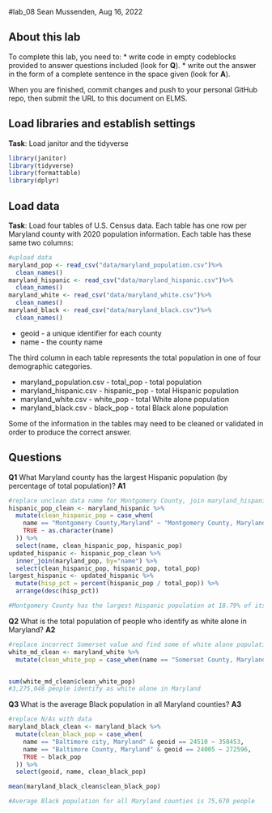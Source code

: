 #lab_08
Sean Mussenden, Aug 16, 2022

## About this lab

To complete this lab, you need to:
* write code in empty codeblocks provided to answer questions included (look for **Q**).
* write out the answer in the form of a complete sentence in the space given (look for **A**).

When you are finished, commit changes and push to your personal GitHub repo, then submit the URL to this document on ELMS.

## Load libraries and establish settings
**Task**: Load janitor and the tidyverse
```r
library(janitor)
library(tidyverse)
library(formattable)
library(dplyr)
```

## Load data

**Task**: Load four tables of U.S. Census data.  Each table has one row per Maryland county with 2020 population information.  Each table has these same two columns:


```r
#upload data
maryland_pop <- read_csv("data/maryland_population.csv")%>%
  clean_names()
maryland_hispanic <- read_csv("data/maryland_hispanic.csv")%>%
  clean_names()
maryland_white <- read_csv("data/maryland_white.csv")%>%
  clean_names()
maryland_black <- read_csv("data/maryland_black.csv")%>%
  clean_names()
```

* geoid - a unique identifier for each county
* name - the county name

The third column in each table represents the total population in one of four demographic categories.

* maryland_population.csv - total_pop - total population 
* maryland_hispanic.csv - hispanic_pop - total Hispanic population
* maryland_white.csv - white_pop - total White alone population
* maryland_black.csv - black_pop - total Black alone population

Some of the information in the tables may need to be cleaned or validated in order to produce the correct answer.  

## Questions

**Q1**  What Maryland county has the largest Hispanic population (by percentage of total population)? 
**A1** 
```r
#replace unclean data name for Montgomery County, join maryland_hispanic and maryland_pop and add a new column with Hispanic population percentage 
hispanic_pop_clean <- maryland_hispanic %>%
  mutate(clean_hispanic_pop = case_when(
    name == "Montgomery County,Maryland" ~ "Montgomery County, Maryland",
    TRUE ~ as.character(name)
  )) %>%
  select(name, clean_hispanic_pop, hispanic_pop)
updated_hispanic <- hispanic_pop_clean %>%
  inner_join(maryland_pop, by="name") %>%
  select(clean_hispanic_pop, hispanic_pop, total_pop)
largest_hispanic <- updated_hispanic %>%
  mutate(hisp_pct = percent(hispanic_pop / total_pop)) %>%
  arrange(desc(hisp_pct))

#Montgomery County has the largest Hispanic population at 18.79% of its population
```
**Q2**  What is the total population of people who identify as white alone in Maryland? 
**A2**  
```r
#replace incorrect Somerset value and find some of white alone population in cleaned data 
white_md_clean <- maryland_white %>%
  mutate(clean_white_pop = case_when(name == "Somerset County, Maryland" & geoid == 24039 ~ 13510, TRUE ~ white_pop))


sum(white_md_clean$clean_white_pop)
#3,275,048 people identify as white alone in Maryland
```

**Q3** What is the average Black population in all Maryland counties? 
**A3** 
```r
#replace N/As with data
maryland_black_clean <- maryland_black %>%
  mutate(clean_black_pop = case_when(
    name == "Baltimore city, Maryland" & geoid == 24510 ~ 358453,
    name == "Baltimore County, Maryland" & geoid == 24005 ~ 272596,
    TRUE ~ black_pop
  )) %>%
  select(geoid, name, clean_black_pop)

mean(maryland_black_clean$clean_black_pop)

#Average Black population for all Maryland counties is 75,670 people

```
